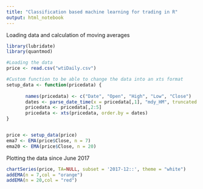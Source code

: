 ```yaml
---
title: "Classification based machine learning for trading in R"
output: html_notebook
---
```

 
 Loading data and calculation of moving averages

```r
library(lubridate)
library(quantmod)

#Loading the data
price <- read.csv("wtiDaily.csv")

#Custom function to be able to change the data into an xts format
setup_data <- function(pricedata) {
  
       names(pricedata) <- c("Date", "Open", "High", "Low", "Close")
       dates <- parse_date_time(x = pricedata[,1], "mdy_HM", truncated = 3)
       pricedata <- pricedata[,2:5]
       pricedata <- xts(pricedata, order.by = dates)
}


price <- setup_data(price)
ema7 <- EMA(price$Close, n = 7)
ema20 <- EMA(price$Close, n = 20)

```

Plotting the data since June 2017

```r
chartSeries(price, TA=NULL, subset = '2017-12::', theme = "white")
addEMA(n = 7,col = "orange")
addEMA(n = 20,col = "red")

```

